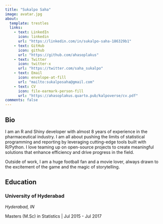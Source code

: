 ---
title: "Sukalpo Saha"
image: avatar.jpg
about:
  template: trestles
  links:
    - text: LinkedIn
      icon: linkedin
      url: "https://linkedin.com/in/sukalpo-saha-186329b1"
    - text: GitHub
      icon: github
      url: "https://github.com/ahasoplakus"
    - text: Twitter
      icon: twitter-x
      url: "https://twitter.com/saha_sukalpo"
    - text: Email
      icon: envelope-at-fill
      url: "mailto:sukalposaha@gmail.com"
    - text: CV
      icon: file-earmark-person-fill
      url: "https://ahasoplakus.quarto.pub/kalpoverse/cv.pdf"
comments: false
---

::: column-page
## Bio

I am an R and Shiny developer with almost 8 years of experience in the pharmaceutical industry. I am all about pushing the limits of statistical programming and reporting by leveraging cutting-edge tools built with R/Python. I love teaming up on open-source projects to create meaningful solutions that enhance efficiency and drive progress in the field.

Outside of work, I am a huge football fan and a movie lover, always drawn to the excitement of the game and the magic of storytelling.

## Education

### University of Hyderabad

*Hyderabad, IN*

Masters (M.Sc) in Statistics \| Jul 2015 - Jul 2017
:::
